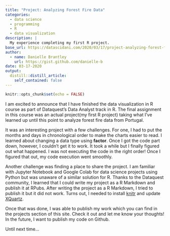 ```yaml
---
title: "Project: Analyzing Forest Fire Data"
categories:
  - data science 
  - programming
  - R
  - data visualization
description: |
  My experience completing my first R project.
base_url: https://datascidani.com/2020/03/17/project-analyzing-forest-fire-data/
author:
  - name: Danielle Brantley
    url: https://gist.github.com/danielle-b
date: 03-17-2020
output:
  distill::distill_article:
    self_contained: false
---
```


```r
knitr::opts_chunk$set(echo = FALSE)
```

I am excited to announce that I have finished the data visualization in R course as part of Dataquest’s Data Analyst track in R. The final assignment in this course was an actual project(my first R project) taking what I’ve learned up until this point to analyze forest fire data from Portugal.

It was an interesting project with a few challenges. For one, I had to put the months and days in chronological order to make the charts easier to read. I learned about changing a data type using **factor**. Once I got the code part down, however, I couldn’t get it to work. It took a while but I finally figured out what happened. I was not executing the code in the right order! Once I figured that out, my code execution went smoothly.

Another challenge was finding a place to share the project. I am familiar with Jupyter Notebook and Google Colab for data science projects using Python but was unaware of a similar solution for R. Thanks to the Dataquest community, I learned that I could write my project as a R Markdown and publish it at RPubs. After writing the project as a R Markdown, I tried to publish it but it did not work. Turns out, I needed to install [knitr](https://github.com/yihui/knitr) and update [XQuartz](https://cran.r-project.org/bin/macosx/).

Once that was done, I was able to publish my work which you can find in the projects section of this site. Check it out and let me know your thoughts! In the future, I want to publish my code on Github.

Until next time…

